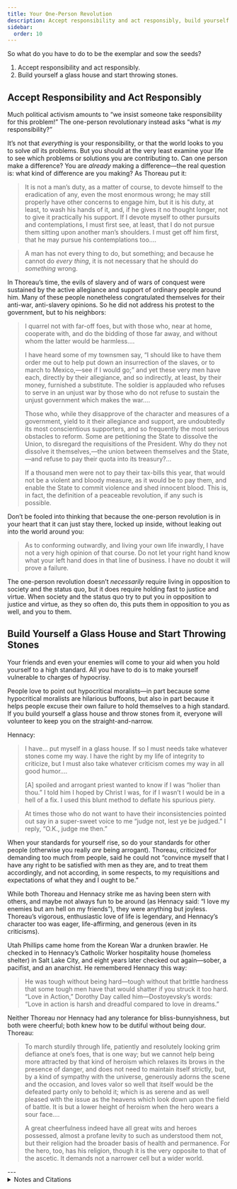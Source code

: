 ```yaml
---
title: Your One-Person Revolution
description: Accept responsibility and act responsibly, build yourself a glass house and start throwing stones.
sidebar:
  order: 10
---
```


So what do you have to do to be the exemplar and sow the seeds?

1. Accept responsibility and act responsibly.
1. Build yourself a glass house and start throwing stones.

## Accept Responsibility and Act Responsibly

Much political activism amounts to “we insist someone take responsibility for this problem!”
The one-person revolutionary instead asks “what is *my* responsibility?”

It’s not that *everything* is your responsibility, or that the world looks to you to solve *all* its problems.
But you should at the very least examine your life to see which problems or solutions you are contributing to.
Can one person make a difference?
You are *already* making a difference—the real question is: what kind of difference are you making?
As Thoreau put it:

> It is not a man’s duty, as a matter of course, to devote himself to the eradication of any, even the most enormous wrong; he may still properly have other concerns to engage him, but it is his duty, at least, to wash his hands of it, and, if he gives it no thought longer, not to give it practically his support.
> If I devote myself to other pursuits and contemplations, I must first see, at least, that I do not pursue them sitting upon another man’s shoulders.
> I must get off him first, that he may pursue his contemplations too.…

> A man has not every thing to do, but something; and because he cannot do *every thing*, it is not necessary that he should do *something* wrong.

In Thoreau’s time, the evils of slavery and of wars of conquest were sustained by the active allegiance and support of ordinary people around him.
Many of these people nonetheless congratulated themselves for their anti-war, anti-slavery opinions.
So he did not address his protest to the government, but to his neighbors:

> I quarrel not with far-off foes, but with those who, near at home, cooperate with, and do the bidding of those far away, and without whom the latter would be harmless.…
>
> I have heard some of my townsmen say, “I should like to have them order me out to help put down an insurrection of the slaves, or to march to Mexico,—see if I would go;” and yet these very men have each, directly by their allegiance, and so indirectly, at least, by their money, furnished a substitute.
> The soldier is applauded who refuses to serve in an unjust war by those who do not refuse to sustain the unjust government which makes the war.…
>
> Those who, while they disapprove of the character and measures of a government, yield to it their allegiance and support, are undoubtedly its most conscientious supporters, and so frequently the most serious obstacles to reform.
> Some are petitioning the State to dissolve the Union, to disregard the requisitions of the President.
> Why do they not dissolve it themselves,—the union between themselves and the State,—and refuse to pay their quota into its treasury?…
>
> If a thousand men were not to pay their tax-bills this year, that would not be a violent and bloody measure, as it would be to pay them, and enable the State to commit violence and shed innocent blood.
> This is, in fact, the definition of a peaceable revolution, if any such is possible.

Don’t be fooled into thinking that because the one-person revolution is in your heart that it can just stay there, locked up inside, without leaking out into the world around you:

> As to conforming outwardly, and living your own life inwardly, I have not a very high opinion of that course.
> Do not let your right hand know what your left hand does in that line of business.
> I have no doubt it will prove a failure.

The one-person revolution doesn’t *necessarily* require living in opposition to society and the status quo, but it does require holding fast to justice and virtue.
When society and the status quo try to put you in opposition to justice and virtue, as they so often do, this puts them in opposition to you as well, and you to them.

## Build Yourself a Glass House and Start Throwing Stones

Your friends and even your enemies will come to your aid when you hold yourself to a high standard.
All you have to do is to make yourself vulnerable to charges of hypocrisy.

People love to point out hypocritical moralists—in part because some hypocritical moralists are hilarious buffoons, but also in part because it helps people excuse their own failure to hold themselves to a high standard.
If you build yourself a glass house and throw stones from it, everyone will volunteer to keep you on the straight-and-narrow.

Hennacy:

> I have… put myself in a glass house.
> If so I must needs take whatever stones come my way.
> I have the right by my life of integrity to criticize, but I must also take whatever criticism comes my way in all good humor.…
>
> [A] spoiled and arrogant priest wanted to know if I was “holier than thou.”
> I told him I hoped by Christ I was, for if I wasn’t I would be in a hell of a fix.
> I used this blunt method to deflate his spurious piety.

> At times those who do not want to have their inconsistencies pointed out say in a super-sweet voice to me “judge not, lest ye be judged.”
> I reply, “O.K., judge me then.”

When your standards for yourself rise, so do your standards for other people (otherwise you really *are* being arrogant).
Thoreau, criticized for demanding too much from people, said he could not “convince myself that I have any right to be satisfied with men as they are, and to treat them accordingly, and not according, in some respects, to my requisitions and expectations of what they and I ought to be.”

While both Thoreau and Hennacy strike me as having been stern with others, and maybe not always fun to be around (as Hennacy said: “I love my enemies but am hell on my friends”), they were anything but joyless.
Thoreau’s vigorous, enthusiastic love of life is legendary, and Hennacy’s character too was eager, life-affirming, and generous (even in its criticisms).

Utah Phillips came home from the Korean War a drunken brawler.
He checked in to Hennacy’s Catholic Worker hospitality house (homeless shelter) in Salt Lake City, and eight years later checked out again—sober, a pacifist, and an anarchist.
He remembered Hennacy this way:

> He was tough without being hard—tough without that brittle hardness that some tough men have that would shatter if you struck it too hard.
> “Love in Action,” Dorothy Day called him—Dostoyevsky’s words: “Love in action is harsh and dreadful compared to love in dreams.”

<YouTube id="n9C93WLtpYc" title="Utah Phillips on Ammon Hennacy" />

Neither Thoreau nor Hennacy had any tolerance for bliss-bunnyishness, but both were cheerful; both knew how to be dutiful without being dour.
Thoreau:

> To march sturdily through life, patiently and resolutely looking grim defiance at one’s foes, that is one way; but we cannot help being more attracted by that kind of heroism which relaxes its brows in the presence of danger, and does not need to maintain itself strictly, but, by a kind of sympathy with the universe, generously adorns the scene and the occasion, and loves valor so well that itself would be the defeated party only to behold it; which is as serene and as well pleased with the issue as the heavens which look down upon the field of battle.
> It is but a lower height of heroism when the hero wears a sour face.…
>
> A great cheerfulness indeed have all great wits and heroes possessed, almost a profane levity to such as understood them not, but their religion had the broader basis of health and permanence.
> For the hero, too, has his religion, though it is the very opposite to that of the ascetic.
> It demands not a narrower cell but a wider world.

<Aside type="wikipedia" title="Wikipedia">
  <WikipediaBadge title="Henry David Thoreau" />
  <WikipediaBadge title="Civil Disobedience (Thoreau)" />
  <WikipediaBadge title="Slavery in the United States" />
  <WikipediaBadge title="Mexican–American War" />
  <WikipediaBadge title="Ammon Hennacy" />
  <WikipediaBadge title="Utah Phillips" />
  <WikipediaBadge title="Catholic Worker Movement" />
  <WikipediaBadge title="Dorothy Day" />
  <WikipediaBadge title="Fyodor Dostoevsky" />
  <WikipediaBadge title="The Brothers Karamazov" />
</Aside>
---

<details>
<summary>Notes and Citations</summary>

* Thoreau, H.D. [“Resistance to Civil Government”](https://sniggle.net/TPL/index5.php?entry=rtcg)
* Thoreau, H.D., [undated journal entry](https://sniggle.net/TPL/index5.php?entry=excerpts02#1850) (~1850), from <i>The Price of Freedom</i> (2008) p. 43
* Hennacy, Ammon “Questions and Answers” <i>The Book of Ammon</i> (1970) [p. 399](https://archive.org/details/bookofammon0000ammo/page/399/mode/1up)
* Hennacy, Ammon “I Love My Enemies, But Am Hell on My Friends” <i>The Book of Ammon</i> (1970) [p. 205](https://archive.org/details/bookofammon0000ammo/page/205/mode/1up)
* The Dostoyevsky quote comes from [<i>The Brothers Karamazov</i>](https://archive.org/details/thebrotherskaram28054gut/page/n71/mode/2up), where it is delivered by a saintly monk named Zossima.
  He is talking with a woman who is going through a spiritual crisis, and who has fantasized about going into a religious order and becoming a kissing-the-wounds-of-lepers sort of do-gooder.
  Zossima says that such things are nice thoughts to have because “some time, unawares, you may do a good deed in reality,” but they’re just daydreams of saintliness, not the real thing.
  > If you do not attain happiness, always remember that you are on the right road, and try not to leave it. Above all, avoid falsehood, every kind of falsehood, especially falseness to yourself. Watch over your own deceitfulness and look into it every hour, every minute. Avoid being scornful, both to others and to yourself. What seems to you bad within you will grow purer from the very fact of your observing it in yourself. Avoid fear, too, though fear is only the consequence of every sort of falsehood. Never be frightened at your own faint-heartedness in attaining love. Don’t be frightened overmuch even at your evil actions. I am sorry I can say nothing more consoling to you, for love in action is a harsh and dreadful thing compared with love in dreams. Love in dreams is greedy for immediate action, rapidly performed and in the sight of all. Men will even give their lives if only the ordeal does not last long but is soon over, with all looking on and applauding as though on the stage. But active love is labour and fortitude, and for some people too, perhaps, a complete science.
* Thoreau, H.D. [“Sir Walter Raleigh”](https://sniggle.net/TPL/index5.php?entry=raleigh)

</details>
